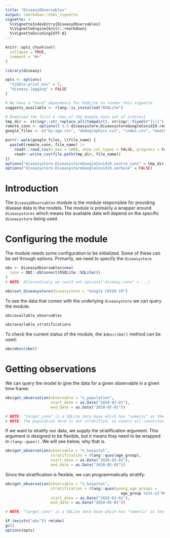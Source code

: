 ```yaml
---
title: "DiseasyObservables"
output: rmarkdown::html_vignette
vignette: >
  %\VignetteIndexEntry{DiseasyObservables}
  %\VignetteEngine{knitr::rmarkdown}
  %\VignetteEncoding{UTF-8}
---
```


```r
knitr::opts_chunk$set(
  collapse = TRUE,
  comment = "#>"
)
```

```r
library(diseasy)
```

```r
opts <- options(
  "tibble.print_min" = 5,
  "diseasy.logging" = FALSE
)

# We have a "hard" dependency for RSQLite to render this vignette
suggests_available <- rlang::is_installed("RSQLite")
```

```r
# Download the first n rows of the Google data set of interest
tmp_dir <- stringr::str_replace_all(tempdir(), stringr::fixed(r"{\\}"), .Platform$file.sep)
remote_conn <- options() %.% diseasystore.DiseasystoreGoogleCovid19.remote_conn
google_files <- c("by-age.csv", "demographics.csv", "index.csv", "weather.csv")

purrr::walk(google_files, \(file_name) {
  paste0(remote_conn, file_name) |>
    readr::read_csv(n_max = 1000, show_col_types = FALSE, progress = FALSE) |>
    readr::write_csv(file.path(tmp_dir, file_name))
})
options("diseasystore.DiseasystoreGoogleCovid19.source_conn" = tmp_dir)
options("diseasystore.DiseasystoreGoogleCovid19.verbose" = FALSE)
```

# Introduction
The `DiseasyObservables` module is the module responsible for providing disease data to the models.
The module is primarily a wrapper around `diseasystores` which means the available data will depend on the specific
`diseasystore` being used.

# Configuring the module
The module needs some configuration to be initialized. Some of these can be set through options.
Primarily, we need to specify the `diseasystore`
```r
obs <- DiseasyObservables$new(
  conn = DBI::dbConnect(RSQLite::SQLite())
)
# NOTE: Alternatively we could set options("diseasy.conn" = ...)

obs$set_diseasystore(diseasystore = "Google COVID-19")
```

To see the data that comes with the underlying `diseasystore` we can query the module.
```r
obs$available_observables
```

```r
obs$available_stratifications
```

To check the current status of the module, the `$describe()` method can be used:
```r
obs$describe()
```

# Getting observations
We can query the model to give the data for a given observable in a given time frame:
```r
obs$get_observation(observable = "n_population",
                    start_date = as.Date("2020-03-01"),
                    end_date = as.Date("2020-05-01"))

# NOTE: "target_conn" is a SQLite data base which has "numeric" as the "date" type.
# NOTE: The population here is not stratified, so covers all countries in the Google data
```

If we want to stratify our data, we supply the stratification argument.
This argument is designed to be flexible, but it means they need to be wrapped in `rlang::quos()`.
We will see below, why that is.
```r
obs$get_observation(observable = "n_hospital",
                    stratification = rlang::quos(age_group),
                    start_date = as.Date("2020-03-01"),
                    end_date = as.Date("2020-05-01"))
```

Since the stratification is flexible, we can programmatically stratify:
```r
obs$get_observation(observable = "n_hospital",
                    stratification = rlang::quos(young_age_groups =
                                                   age_group %in% c("00-09", "10-19")),
                    start_date = as.Date("2020-03-01"),
                    end_date = as.Date("2020-05-01"))

# NOTE: "target_conn" is a SQLite data base which has "numeric" as the "boolean" type.
```

```r
if (exists("obs")) rm(obs)
gc()
options(opts)
```
